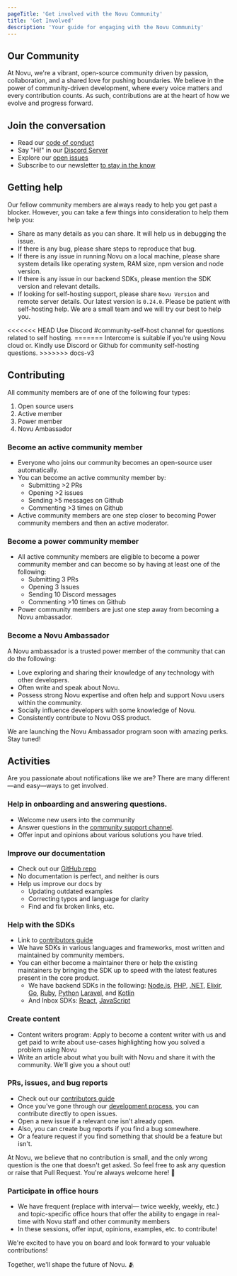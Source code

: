 ```yaml
---
pageTitle: 'Get involved with the Novu Community'
title: 'Get Involved'
description: 'Your guide for engaging with the Novu Community'
---
```


## Our Community

At Novu, we're a vibrant, open-source community driven by passion, collaboration, and a shared love for pushing boundaries. We believe in the power of community-driven development, where every voice matters and every contribution counts. As such, contributions are at the heart of how we evolve and progress forward.

## Join the conversation

- Read our [code of conduct](/community/code-of-conduct)
- Say "Hi!" in our [Discord Server](https://discord.gg/novu?ref=docs-community-introduction)
- Explore our [open issues](https://github.com/novuhq/novu/issues)
- Subscribe to our newsletter [to stay in the know](https://novu.co/novu-community-2-0/?utm_campaign=docs-comm2-get-involved)

## Getting help

Our fellow community members are always ready to help you get past a blocker. However, you can take a few things into consideration to help them help you:

- Share as many details as you can share. It will help us in debugging the issue.
- If there is any bug, please share steps to reproduce that bug.
- If there is any issue in running Novu on a local machine, please share system details like operating system, RAM size, npm version and node version.
- If there is any issue in our backend SDKs, please mention the SDK version and relevant details.
- If looking for self-hosting support, please share `Novu Version` and remote server details. Our latest version is `0.24.0`. Please be patient with self-hosting help. We are a small team and we will try our best to help you.

<Callout type="info">
<<<<<<< HEAD
Use Discord #community-self-host channel for questions related to self hosting.
=======
  Intercome is suitable if you're using Novu cloud or. Kindly use Discord or Github for community
  self-hosting questions.
>>>>>>> docs-v3
</Callout>

## Contributing

All community members are of one of the following four types:

1. Open source users
2. Active member
3. Power member
4. Novu Ambassador

### Become an active community member

- Everyone who joins our community becomes an open-source user automatically.
- You can become an active community member by:
  - Submitting >2 PRs
  - Opening >2 issues
  - Sending >5 messages on Github
  - Commenting >3 times on Github
- Active community members are one step closer to becoming Power community members and then an active moderator.

### Become a power community member

- All active community members are eligible to become a power community member and can become so by having at least one of the following:
  - Submitting 3 PRs
  - Opening 3 Issues
  - Sending 10 Discord messages
  - Commenting >10 times on Github
- Power community members are just one step away from becoming a Novu ambassador.

### Become a Novu Ambassador

A Novu ambassador is a trusted power member of the community that can do the following:

- Love exploring and sharing their knowledge of any technology with other developers.
- Often write and speak about Novu.
- Possess strong Novu expertise and often help and support Novu users within the community.
- Socially influence developers with some knowledge of Novu.
- Consistently contribute to Novu OSS product.

We are launching the Novu Ambassador program soon with amazing perks. Stay tuned!

## Activities

Are you passionate about notifications like we are? There are many different—and easy—ways to get involved.

### Help in onboarding and answering questions.

- Welcome new users into the community
- Answer questions in the [community support channel](https://discord.com/channels/895029566685462578/1019663407915483176).
- Offer input and opinions about various solutions you have tried.

### Improve our documentation

- Check out our [GitHub repo](https://github.com/novuhq/docs)
- No documentation is perfect, and neither is ours
- Help us improve our docs by
  - Updating outdated examples
  - Correcting typos and language for clarity
  - Find and fix broken links, etc.

### Help with the SDKs

- Link to [contributors guide](https://github.com/novuhq/novu/blob/next/CONTRIBUTING.md)
- We have SDKs in various languages and frameworks, most written and maintained by community members.
- You can either become a maintainer there or help the existing maintainers by bringing the SDK up to speed with the latest features present in the core product.
  - We have backend SDKs in the following: [Node.js](https://github.com/novuhq/novu/tree/next/packages/node), [PHP](https://github.com/novuhq/novu-php), [.NET](https://github.com/novuhq/novu-dotnet), [Elixir](https://github.com/novuhq/novu-elixir), [Go](https://github.com/novuhq/go-novu), [Ruby](https://github.com/novuhq/novu-ruby), [Python](https://github.com/novuhq/novu-python) [Laravel](https://github.com/novuhq/novu-laravel), and [Kotlin](https://github.com/novuhq/novu-kotlin)
  - And Inbox SDKs: [React](https://github.com/novuhq/novu/tree/next/packages/react), [JavaScript](https://github.com/novuhq/novu/tree/next/packages/js)

### Create content

- Content writers program: Apply to become a content writer with us and get paid to write about use-cases highlighting how you solved a problem using Novu
- Write an article about what you built with Novu and share it with the community. We'll give you a shout out!

### PRs, issues, and bug reports

- Check out our [contributors guide](https://github.com/novuhq/novu/blob/next/CONTRIBUTING.md)
- Once you've gone through our [development process](/community/run-in-local-machine), you can contribute directly to open issues.
- Open a new issue if a relevant one isn't already open.
- Also, you can create bug reports if you find a bug somewhere.
- Or a feature request if you find something that should be a feature but isn't.

<Callout type="info">
  At Novu, we believe that no contribution is small, and the only wrong question is the one that
  doesn't get asked. So feel free to ask any question or raise that Pull Request. You're always
  welcome here! 🤗
</Callout>

### Participate in office hours

- We have frequent (replace with interval— twice weekly, weekly, etc.) and topic-specific office hours that offer the ability to engage in real-time with Novu staff and other community members
- In these sessions, offer input, opinions, examples, etc. to contribute!

We're excited to have you on board and look forward to your valuable contributions!

Together, we'll shape the future of Novu. 🫂
